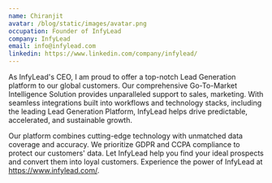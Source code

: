 ```yaml
---
name: Chiranjit
avatar: /blog/static/images/avatar.png
occupation: Founder of InfyLead
company: InfyLead
email: info@infylead.com
linkedin: https://www.linkedin.com/company/infylead/
---
```


As InfyLead's CEO, I am proud to offer a top-notch Lead Generation platform to our global customers. Our comprehensive Go-To-Market Intelligence Solution provides unparalleled support to sales, marketing. With seamless integrations built into workflows and technology stacks, including the leading Lead Generation Platform, InfyLead helps drive predictable, accelerated, and sustainable growth.

Our platform combines cutting-edge technology with unmatched data coverage and accuracy. We prioritize GDPR and CCPA compliance to protect our customers' data. Let InfyLead help you find your ideal prospects and convert them into loyal customers. Experience the power of InfyLead at https://www.infylead.com/.